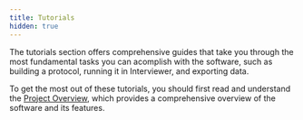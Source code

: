 ```yaml
---
title: Tutorials
hidden: true
---
```


The tutorials section offers comprehensive guides that take you through the most fundamental tasks you can acomplish with the software, such as building a protocol, running it in Interviewer, and exporting data.

To get the most out of these tutorials, you should first read and understand the [Project Overview](/en/desktop/project-information/project-overview), which provides a comprehensive overview of the software and its features.
